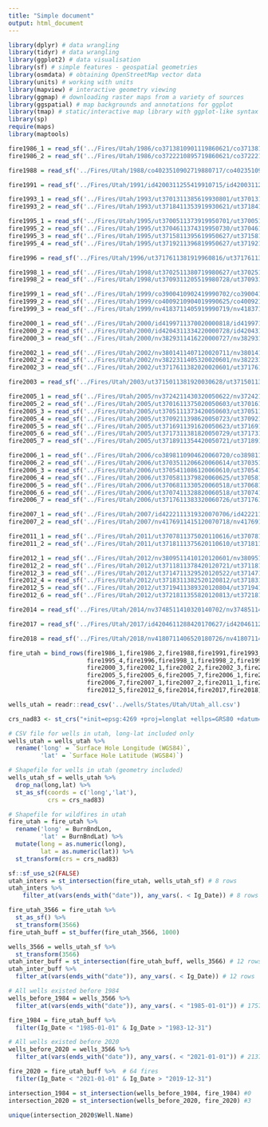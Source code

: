 ```yaml
---
title: "Simple document"
output: html_document
---
```


```r
library(dplyr) # data wrangling
library(tidyr) # data wrangling
library(ggplot2) # data visualisation
library(sf) # simple features - geospatial geometries
library(osmdata) # obtaining OpenStreetMap vector data
library(units) # working with units
library(mapview) # interactive geometry viewing
library(ggmap) # downloading raster maps from a variety of sources
library(ggspatial) # map backgrounds and annotations for ggplot
library(tmap) # static/interactive map library with ggplot-like syntax
library(sp)
require(maps)
library(maptools)
```


```r
fire1986_1 = read_sf('../Fires/Utah/1986/co3713810901119860621/co3713810901119860621_19850810_19860813_burn_bndy.shp')
fire1986_2 = read_sf('../Fires/Utah/1986/co3722210895719860621/co3722210895719860621_19850810_19860813_burn_bndy.shp')

fire1988 = read_sf('../Fires/Utah/1988/co4023510902719880717/co4023510902719880717_19850817_19880809_burn_bndy.shp')

fire1991 = read_sf('../Fires/Utah/1991/id4200311255419910715/id4200311255419910715_19910519_19920505_burn_bndy.shp')

fire1993_1 = read_sf('../Fires/Utah/1993/ut3701311385619930801/ut3701311385619930801_19920809_19930828_burn_bndy.shp')
fire1993_2 = read_sf('../Fires/Utah/1993/ut3718411353919930621/ut3718411353919930621_19920615_19930720_burn_bndy.shp')

fire1995_1 = read_sf('../Fires/Utah/1995/ut3700511373919950701/ut3700511373919950701_19930720_19950726_burn_bndy.shp')
fire1995_2 = read_sf('../Fires/Utah/1995/ut3704611374319950730/ut3704611374319950730_19950726_19950827_burn_bndy.shp')
fire1995_3 = read_sf('../Fires/Utah/1995/ut3715811395619950627/ut3715811395619950627_19940714_19950818_burn_bndy.shp')
fire1995_4 = read_sf('../Fires/Utah/1995/ut3719211396819950627/ut3719211396819950627_19940714_19950818_burn_bndy.shp')

fire1996 = read_sf('../Fires/Utah/1996/ut3717611381919960816/ut3717611381919960816_19960719_19960820_burn_bndy.shp')

fire1998_1 = read_sf('../Fires/Utah/1998/ut3702511380719980627/ut3702511380719980627_19980623_19980927_burn_bndy.shp')
fire1998_2 = read_sf('../Fires/Utah/1998/ut3709311205519980728/ut3709311205519980728_19980702_19980803_burn_bndy.shp')

fire1999_1 = read_sf('../Fires/Utah/1999/co3900410902419990702/co3900410902419990702_19980720_19990816_burn_bndy.shp')
fire1999_2 = read_sf('../Fires/Utah/1999/co4009210904019990625/co4009210904019990625_19980602_20000607_burn_bndy.shp')
fire1999_3 = read_sf('../Fires/Utah/1999/nv4183711405919990719/nv4183711405919990719_19990703_20000603_burn_bndy.shp')

fire2000_1 = read_sf('../Fires/Utah/2000/id4199711370020000818/id4199711370020000818_20000705_20010521_burn_bndy.shp')
fire2000_2 = read_sf('../Fires/Utah/2000/id4204311334220000728/id4204311334220000728_19991024_20000924_burn_bndy.shp')
fire2000_3 = read_sf('../Fires/Utah/2000/nv3829311416220000727/nv3829311416220000727_19990813_20010826_burn_bndy.shp')

fire2002_1 = read_sf('../Fires/Utah/2002/nv3801411407120020711/nv3801411407120020711_20010615_20030707_burn_bndy.shp')
fire2002_2 = read_sf('../Fires/Utah/2002/nv3822311405320020601/nv3822311405320020601_20010615_20030605_burn_bndy.shp')
fire2002_3 = read_sf('../Fires/Utah/2002/ut3717611382020020601/ut3717611382020020601_20010615_20020813_burn_bndy.shp')

fire2003 = read_sf('../Fires/Utah/2003/ut3715011381920030628/ut3715011381920030628_20030621_20030723_burn_bndy.shp')

fire2005_1 = read_sf('../Fires/Utah/2005/nv3724211430320050622/nv3724211430320050622_20050525_20050712_burn_bndy.shp')
fire2005_2 = read_sf('../Fires/Utah/2005/ut3701611375020050603/ut3701611375020050603_20040702_20050619_burn_bndy.shp')
fire2005_3 = read_sf('../Fires/Utah/2005/ut3705111373420050603/ut3705111373420050603_20050525_20050712_burn_bndy.shp')
fire2005_4 = read_sf('../Fires/Utah/2005/ut3709211398620050723/ut3709211398620050723_20050712_20050829_burn_bndy.shp')
fire2005_5 = read_sf('../Fires/Utah/2005/ut3716911391620050623/ut3716911391620050623_20050525_20050712_burn_bndy.shp')
fire2005_6 = read_sf('../Fires/Utah/2005/ut3717311381820050729/ut3717311381820050729_20050712_20050829_burn_bndy.shp')
fire2005_7 = read_sf('../Fires/Utah/2005/ut3718911354420050721/ut3718911354420050721_20030918_20050907_burn_bndy.shp')

fire2006_1 = read_sf('../Fires/Utah/2006/co3898110904620060720/co3898110904620060720_20030819_20060912_burn_bndy.shp')
fire2006_2 = read_sf('../Fires/Utah/2006/ut3703511206620060614/ut3703511206620060614_20050916_20060903_burn_bndy.shp')
fire2006_3 = read_sf('../Fires/Utah/2006/ut3705411086120060610/ut3705411086120060610_20040609_20070618_burn_bndy.shp')
fire2006_4 = read_sf('../Fires/Utah/2006/ut3705811379820060625/ut3705811379820060625_20050712_20070702_burn_bndy.shp')
fire2006_5 = read_sf('../Fires/Utah/2006/ut3706811330520060518/ut3706811330520060518_20050619_20060606_burn_bndy.shp')
fire2006_6 = read_sf('../Fires/Utah/2006/ut3707411328820060518/ut3707411328820060518_20050619_20060606_burn_bndy.shp')
fire2006_7 = read_sf('../Fires/Utah/2006/ut3717611383320060726/ut3717611383320060726_20060512_20060917_burn_bndy.shp')

fire2007_1 = read_sf('../Fires/Utah/2007/id4222111319320070706/id4222111319320070706_20060901_20080906_burn_bndy.shp')
fire2007_2 = read_sf('../Fires/Utah/2007/nv4176911415120070718/nv4176911415120070718_20060924_20070911_burn_bndy.shp')

fire2011_1 = read_sf('../Fires/Utah/2011/ut3707811375020110616/ut3707811375020110616_20100617_20110620_burn_bndy.shp')
fire2011_2 = read_sf('../Fires/Utah/2011/ut3718111375620110610/ut3718111375620110610_20100624_20110627_burn_bndy.shp')

fire2012_1 = read_sf('../Fires/Utah/2012/nv3809511410120120601/nv3809511410120120601_20110526_20130531_burn_bndy.shp')
fire2012_2 = read_sf('../Fires/Utah/2012/ut3711811378420120721/ut3711811378420120721_20110729_20120808_burn_bndy.shp')
fire2012_3 = read_sf('../Fires/Utah/2012/ut3714711329520120522/ut3714711329520120522_20110604_20120529_burn_bndy.shp')
fire2012_4 = read_sf('../Fires/Utah/2012/ut3718311382520120812/ut3718311382520120812_20110915_20120824_burn_bndy.shp')
fire2012_5 = read_sf('../Fires/Utah/2012/ut3719411389320120804/ut3719411389320120804_20110729_20120808_burn_bndy.shp')
fire2012_6 = read_sf('../Fires/Utah/2012/ut3721811355820120813/ut3721811355820120813_20110823_20120902_burn_bndy.shp')

fire2014 = read_sf('../Fires/Utah/2014/nv3748511410320140702/nv3748511410320140702_20130702_20150724_burn_bndy.shp')

fire2017 = read_sf('../Fires/Utah/2017/id4204611288420170627/id4204611288420170627_20160624_20170729_burn_bndy.shp')

fire2018 = read_sf('../Fires/Utah/2018/nv4180711406520180726/nv4180711406520180726_20180707_20180808_burn_bndy.shp')

fire_utah = bind_rows(fire1986_1,fire1986_2,fire1988,fire1991,fire1993_1,fire1993_2,fire1995_1,fire1995_2,fire1995_3,
                      fire1995_4,fire1996,fire1998_1,fire1998_2,fire1999_1,fire1999_2,fire1999_3,fire2000_1,fire2000_2,
                      fire2000_3,fire2002_1,fire2002_2,fire2002_3,fire2003,fire2005_1,fire2005_2,fire2005_3,fire2005_4,
                      fire2005_5,fire2005_6,fire2005_7,fire2006_1,fire2006_2,fire2006_3,fire2006_4,fire2006_5,fire2006_6,
                      fire2006_7,fire2007_1,fire2007_2,fire2011_1,fire2011_2,fire2012_1,fire2012_2,fire2012_3,fire2012_4,
                      fire2012_5,fire2012_6,fire2014,fire2017,fire2018)

wells_utah = readr::read_csv('../wells/States/Utah/Utah_all.csv')
```


```r
crs_nad83 <- st_crs("+init=epsg:4269 +proj=longlat +ellps=GRS80 +datum=NAD83 +no_defs +towgs84=0,0,0") 

# CSV file for wells in utah, long-lat included only 
wells_utah = wells_utah %>% 
  rename('long' = `Surface Hole Longitude (WGS84)`,
         'lat' = `Surface Hole Latitude (WGS84)`)

# Shapefile for wells in utah (geometry included)
wells_utah_sf = wells_utah %>% 
  drop_na(long,lat) %>% 
  st_as_sf(coords = c('long','lat'),
           crs = crs_nad83)

# Shapefile for wildfires in utah
fire_utah = fire_utah %>% 
  rename('long' = BurnBndLon,
         'lat' = BurnBndLat) %>% 
  mutate(long = as.numeric(long),
         lat = as.numeric(lat)) %>% 
  st_transform(crs = crs_nad83)
```


```r
sf::sf_use_s2(FALSE)
utah_inters = st_intersection(fire_utah, wells_utah_sf) # 8 rows
utah_inters %>% 
    filter_at(vars(ends_with("date")), any_vars(. < Ig_Date)) # 8 rows

fire_utah_3566 = fire_utah %>% 
  st_as_sf() %>% 
  st_transform(3566)
fire_utah_buff = st_buffer(fire_utah_3566, 1000)

wells_3566 = wells_utah_sf %>% 
  st_transform(3566)
utah_inter_buff = st_intersection(fire_utah_buff, wells_3566) # 12 rows
utah_inter_buff %>% 
  filter_at(vars(ends_with("date")), any_vars(. < Ig_Date)) # 12 rows
```

```r
# All wells existed before 1984
wells_before_1984 = wells_3566 %>% 
  filter_at(vars(ends_with("date")), any_vars(. < "1985-01-01")) # 17579 wells 

fire_1984 = fire_utah_buff %>% 
  filter(Ig_Date < "1985-01-01" & Ig_Date > "1983-12-31")

# All wells existed before 2020
wells_before_2020 = wells_3566 %>% 
  filter_at(vars(ends_with("date")), any_vars(. < "2021-01-01")) # 21372 wells

fire_2020 = fire_utah_buff %>%  # 64 fires
  filter(Ig_Date < "2021-01-01" & Ig_Date > "2019-12-31")

intersection_1984 = st_intersection(wells_before_1984, fire_1984) #0
intersection_2020 = st_intersection(wells_before_2020, fire_2020) #3

unique(intersection_2020$Well.Name)
```

